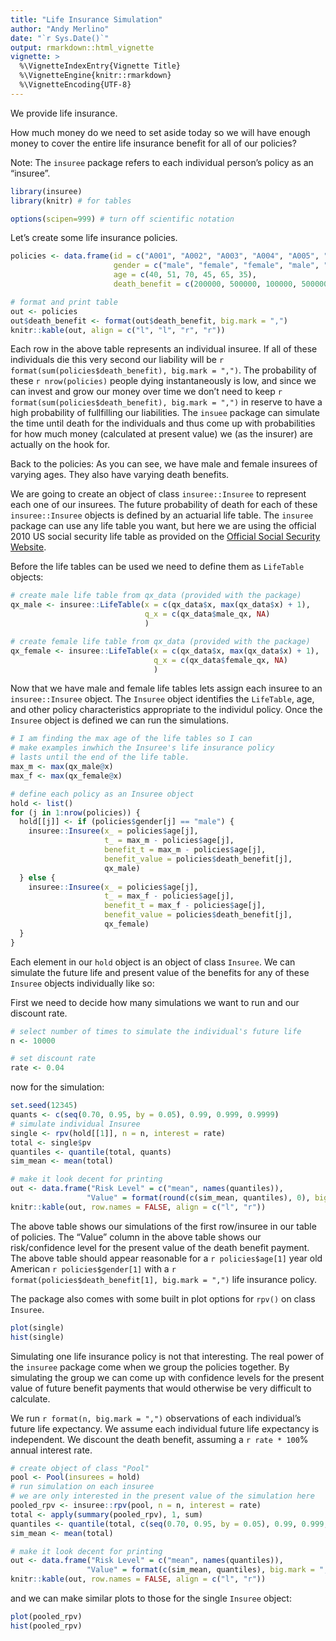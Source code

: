 ```yaml
---
title: "Life Insurance Simulation"
author: "Andy Merlino"
date: "`r Sys.Date()`"
output: rmarkdown::html_vignette
vignette: >
  %\VignetteIndexEntry{Vignette Title}
  %\VignetteEngine{knitr::rmarkdown}
  %\VignetteEncoding{UTF-8}
---
```


We provide life insurance.  

How much money do we need to set aside today so we will have enough money to cover the entire life insurance benefit for all of our policies?  

Note: The `insuree` package refers to each individual person's policy as an "insuree".

```r
library(insuree)
library(knitr) # for tables

options(scipen=999) # turn off scientific notation
```

Let's create some life insurance policies.

```r
policies <- data.frame(id = c("A001", "A002", "A003", "A004", "A005", "A006"),
                       gender = c("male", "female", "female", "male", "male", "female"),
                       age = c(40, 51, 70, 45, 65, 35),
                       death_benefit = c(200000, 500000, 100000, 500000, 1000000, 2000000))

# format and print table
out <- policies
out$death_benefit <- format(out$death_benefit, big.mark = ",")
knitr::kable(out, align = c("l", "l", "r", "r"))
```

Each row in the above table represents an individual insuree.  If all of these individuals die this very second our liability will be `r format(sum(policies$death_benefit), big.mark = ",")`.  The probability of these `r nrow(policies)` people dying instantaneously is low, and since we can invest and grow our money over time we don't need to keep `r format(sum(policies$death_benefit), big.mark = ",")` in reserve to have a high probability of fullfilling our liabilities.  The `insuee` package can simulate the time until death for the individuals and thus come up with probabilities for how much money (calculated at present value) we (as the insurer) are actually on the hook for.

Back to the policies: As you can see, we have male and female insurees of varying ages.  They also have varying death benefits.

We are going to create an object of class `insuree::Insuree` to represent each one of our insurees.  The future probability of death for each of these `insuree::Insuree` objects is defined by an actuarial life table.  The `insuree` package can use any life table you want, but here we are using the official 2010 US social security life table as provided on the [Official Social Security Website](http://www.ssa.gov/oact/STATS/table4c6.html).

Before the life tables can be used we need to define them as `LifeTable` objects:

```r
# create male life table from qx_data (provided with the package)
qx_male <- insuree::LifeTable(x = c(qx_data$x, max(qx_data$x) + 1), 
                              q_x = c(qx_data$male_qx, NA)
                              )

# create female life table from qx_data (provided with the package)
qx_female <- insuree::LifeTable(x = c(qx_data$x, max(qx_data$x) + 1),
                                q_x = c(qx_data$female_qx, NA)
                                )
```

Now that we have male and female life tables lets assign each insuree to an `insuree::Insuree` object.  The `Insuree` object identifies the `LifeTable`, age, and
other policy characteristics appropriate to the individul policy.  Once the `Insuree` object is defined we can run the simulations.

```r
# I am finding the max age of the life tables so I can 
# make examples inwhich the Insuree's life insurance policy 
# lasts until the end of the life table.
max_m <- max(qx_male@x)
max_f <- max(qx_female@x)

# define each policy as an Insuree object
hold <- list()
for (j in 1:nrow(policies)) {
  hold[[j]] <- if (policies$gender[j] == "male") {
    insuree::Insuree(x_ = policies$age[j], 
                     t_ = max_m - policies$age[j],
                     benefit_t = max_m - policies$age[j],
                     benefit_value = policies$death_benefit[j],
                     qx_male)
  } else {
    insuree::Insuree(x_ = policies$age[j],
                     t_ = max_f - policies$age[j],
                     benefit_t = max_f - policies$age[j], 
                     benefit_value = policies$death_benefit[j],
                     qx_female)
  }
}
```

Each element in our `hold` object is an object of class `Insuree`.  We can simulate the future life and present value of the benefits for any of these `Insuree` objects individually like so:

First we need to decide how many simulations we want to run and our discount rate.

```r
# select number of times to simulate the individual's future life
n <- 10000

# set discount rate
rate <- 0.04
```

now for the simulation:

```r
set.seed(12345)
quants <- c(seq(0.70, 0.95, by = 0.05), 0.99, 0.999, 0.9999)
# simulate individual Insuree
single <- rpv(hold[[1]], n = n, interest = rate)
total <- single$pv
quantiles <- quantile(total, quants)
sim_mean <- mean(total)

# make it look decent for printing
out <- data.frame("Risk Level" = c("mean", names(quantiles)),
                 "Value" = format(round(c(sim_mean, quantiles), 0), big.mark = ","))
knitr::kable(out, row.names = FALSE, align = c("l", "r"))
```

The above table shows our simulations of the first row/insuree in our table of policies.  The "Value" column in the above table shows our risk/confidence level for the present value of the death benefit payment.  The above table should appear reasonable for a `r policies$age[1]` year old American `r policies$gender[1]` with a `r format(policies$death_benefit[1], big.mark = ",")` life insurance policy.

The package also comes with some built in plot options for `rpv()` on class `Insuree`.

```r
plot(single)
hist(single)
```

Simulating one life insurance policy is not that interesting.  The real power of the `insuree` package come when we group the policies together.  By simulating the group we can come up with confidence levels for the present value of future benefit payments that would otherwise be very difficult to calculate.

We run `r format(n, big.mark = ",")` observations of each individual's future life expectancy.  We assume each individual future life expectancy is independent.  We discount the death benefit, assuming a `r rate * 100`% annual interest rate.

```r
# create object of class "Pool"
pool <- Pool(insurees = hold)
# run simulation on each insuree
# we are only interested in the present value of the simulation here
pooled_rpv <- insuree::rpv(pool, n = n, interest = rate)
total <- apply(summary(pooled_rpv), 1, sum)
quantiles <- quantile(total, c(seq(0.70, 0.95, by = 0.05), 0.99, 0.999, 0.9999))
sim_mean <- mean(total)

# make it look decent for printing
out <- data.frame("Risk Level" = c("mean", names(quantiles)),
                 "Value" = format(c(sim_mean, quantiles), big.mark = ","))
knitr::kable(out, row.names = FALSE, align = c("l", "r"))
```

and we can make similar plots to those for the single `Insuree` object:

```r
plot(pooled_rpv)
hist(pooled_rpv)
```